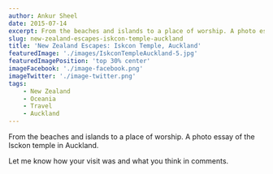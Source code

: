 ```yaml
---
author: Ankur Sheel
date: 2015-07-14
excerpt: From the beaches and islands to a place of worship. A photo essay of the Isckon temple in Auckland.
slug: new-zealand-escapes-iskcon-temple-auckland
title: 'New Zealand Escapes: Iskcon Temple, Auckland'
featuredImage: './images/IskconTempleAuckland-5.jpg'
featuredImagePosition: 'top 30% center'
imageFacebook: './image-facebook.png'
imageTwitter: './image-twitter.png'
tags:
    - New Zealand
    - Oceania
    - Travel
    - Auckland
---
```



From the beaches and islands to a place of worship. A photo essay of the Isckon temple in Auckland.

<ImageGallery relativeDirectory={props.path} />

Let me know how your visit was and what you think in comments.
